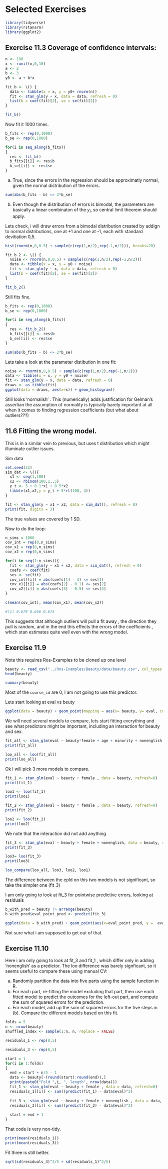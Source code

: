 # Selected Exercises
```r
library(tidyverse)
library(rstanarm)
library(ggplot2)
```

## Exercise 11.3 Coverage of confidence intervals:

```r
n <- 100
x <- runif(n,0,10)
a <- 2
b <- 3
y0 <- a + b*x  

fit_b <- \() {
  data <- tibble(x = x, y = y0+ rnorm(n))
  fit <- stan_glm(y ~ x, data = data, refresh = 0)
  list(b = coef(fit)[2], se = se(fit)[2])
}

fit_b()
```

Now fit it 1000 times.

```r
b_fits <- rep(0,1000)
b_se <- rep(0,1000)

for(i in seq_along(b_fits))
{
  res <- fit_b()
  b_fits[[i]] <- res$b
  b_se[[i]] <- res$se
}
```

a) True, since the errors in the regression should be approximatly normal, given the normal distribution of the errors. 

```r
sum(abs(b_fits - b) <= 2*b_se) 

```

b) Even though the distribution of errors is bimodal, the parameters are basically a linear combinaton of the $y_i$, so central limit theorem should apply. 

Lets check, i will draw errors from a bimodal distribution created by addign to normal distributions, one at +1 and one at -1, each with standard devitiation 0,5.

```r
hist(rnorm(n,0,0.5) + sample(c(rep(1,n/2),rep(-1,n/2))), breaks=20)
```

```r
fit_b_2 <- \() {
  noise <- rnorm(n,0,0.5) + sample(c(rep(1,n/2),rep(-1,n/2)))
  data <- tibble(x = x, y = y0 + noise)
  fit <- stan_glm(y ~ x, data = data, refresh = 0)
  list(b = coef(fit)[2], se = se(fit)[2])
}

fit_b_2()
```

Still fits fine. 

```r
b_fits <- rep(0,1000)
b_se <- rep(0,1000)

for(i in seq_along(b_fits))
{
  res <- fit_b_2()
  b_fits[[i]] <- res$b
  b_se[[i]] <- res$se
}

sum(abs(b_fits - b) <= 2*b_se) 
```


Lets take a look at the parameter distibution in one fit:

```r
noise <- rnorm(n,0,0.5) + sample(c(rep(1,n/2),rep(-1,n/2)))
data <- tibble(x = x, y = y0 + noise)
fit <- stan_glm(y ~ x, data = data, refresh = 0)
draws <- as_tibble(fit)
ggplot(data = draws, aes(x=x)) + geom_histogram()
```

Still looks 'normalish' . This (numerically) adds justification for Gelman's assertian the assumption of normality is typically barely important at all when it comes to finding regression coefficients (but what about outliers???)

## 11.6  Fitting the wrong model.

This is in a similar vein to previous, but uses t distribution which might illuminate outlier issues.

 

Sim data
```r
set.seed(33)
sim_dat <- \(){
  x1 <- seq(1,100)
  x2 <- rbinom(100,1,.5)
  y_t <- 3 + 0.1*x1 + 0.5*x2
  tibble(x1,x2,y = y_t + 5*rt(100, 4))
}

fit <- stan_glm(y ~ x1 + x2, data = sim_dat(), refresh = 0)
print(fit, digits = 3)
```

The true values are covered by 1 SD. 

Now to do the loop:

```r
n_sims = 1000
cov_int = rep(0,n_sims)
cov_x1 = rep(0,n_sims)
cov_x2 = rep(0,n_sims)

for(i in seq(1:n_sims)){
  fit <- stan_glm(y ~ x1 + x2, data = sim_dat(), refresh = 0)
  coefs <- coef(fit)
  ses <- se(fit)
  cov_int[[i]] = abs(coefs[1] - 3) <= ses[1]
  cov_x1[[i]] = abs(coefs[2] - 0.1) <= ses[2]
  cov_x2[[i]] = abs(coefs[3] - 0.5) <= ses[3]
}

c(mean(cov_int), mean(cov_x1), mean(cov_x2))

#[1] 0.679 0.666 0.675
```


This suggests that although outliers will pull a fit away , the direction they pull is random, and in the end this effects the errors of the coefficients , which stan estimates quite well even with the wrong model.


## Exercise 11.9

Note this requires Ros-Examples to be cloned up one level

```r
beauty <- read_csv("../Ros-Examples/Beauty/data/beauty.csv", col_types = "nnfiffff")
head(beauty)
```


```r
summary(beauty)
```

Most of the `course_id` are 0, I am not going to use this predictor. 

Lets start looking at eval vs beuty

```r
ggplot(data = beauty) + geom_point(mapping = aes(x= beauty, y= eval, color = female))
```

 
We will need several models to compare, lets start fitting everything and see what predictors might be important, including an interaction for beauty and sex.

```r
fit_all <- stan_glm(eval ~ beauty*female + age + minority + nonenglish + lower , data = beauty, refresh=0)
print(fit_all)
```
```r
loo_all <- loo(fit_all)
print(loo_all)
```
Ok I will pick 3 more models to compare. 

```r
fit_1 <- stan_glm(eval ~ beauty + female , data = beauty, refresh=0)
print(fit_1)
```

```r
loo1 <- loo(fit_1)
print(loo1)
```

```r
fit_2 <- stan_glm(eval ~ beauty * female , data = beauty, refresh=0)
print(fit_2)
```

```r
loo2 <- loo(fit_2)
print(loo2)
```

We note that the interaction did not add anything

```r
fit_3 <- stan_glm(eval ~ beauty + female + nonenglish, data = beauty, refresh=0)
print(fit_3)
```

```r
loo3= loo(fit_3)
print(loo3)
```

```r
loo_compare(loo_all, loo3, loo2, loo1)
```
 
The difference between the epld on this two models is not significant, so take the simpler one (fit_3) 

I am only going to look at fit_3 for pointwise predictive errors, looking at residuals

```r
b_with_pred = beauty |> arrange(beauty)
b_with_pred$eval_point_pred <- predict(fit_3)

ggplot(data = b_with_pred) + geom_point(aes(x=eval_point_pred, y =  eval- eval_point_pred, color = female)) + geom_abline(slope =0, intercept =0, color = "red")
```

Not sure what i am supposed to get out of that.
 


## Exercise 11.10

Here i am only going to look at fit_3 and fit_1 , which differ only in adding 'nonenglish' as a predictor.  The loo difference was barely signficant, so it seems useful to compare these using  manual CV:

(a) Randomly partition the data into five parts using the sample function in R.
(b) For each part, re-fitting the model excluding that part, then use each fitted model to predict
the outcomes for the left-out part, and compute the sum of squared errors for the prediction.
(c) For each model, add up the sum of squared errors for the five steps in (b). Compare the
different models based on this fit.

```r
folds = 5
n <- nrow(beauty)
shuffled_index <- sample(1:n, n, replace = FALSE)

residuals_1 <- rep(0,5)

residuals_3 <- rep(0,5)

start = 1
for(i in 1:folds)
{
  end = start + n/5 - 1
  data <- beauty[-(round(start):round(end)),]
  print(paste0("Fold ",i, ", length", nrow(data)))
  fit_1 <- stan_glm(eval ~ beauty + female , data = data, refresh=0)
  residuals_1[[i]] <- sum((predict(fit_1) - data$eval)^2)
  
  fit_3 <- stan_glm(eval ~ beauty + female + nonenglish , data = data, refresh=0)
  residuals_3[[i]] <- sum((predict(fit_3) - data$eval)^2)
  
  start = end + 1
}
```

That code is very non-tidy.  


```r
print(mean(residuals_1))
print(mean(residuals_3))

```

Fit three is still better. 

```r
sqrt(sd(residuals_3)^2/5 + sd(residuals_1)^2/5)
```
